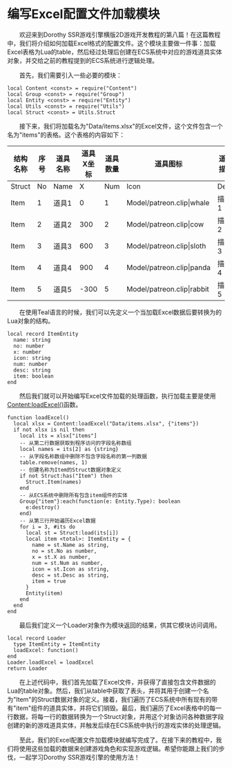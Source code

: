 
# 编写Excel配置文件加载模块

&emsp;&emsp;欢迎来到Dorothy SSR游戏引擎横版2D游戏开发教程的第八篇！在这篇教程中，我们将介绍如何加载Excel格式的配置文件。这个模块主要做一件事：加载Excel表格为Lua的table，然后经过处理后创建在ECS系统中对应的游戏道具实体对象，并交给之前的教程提到的ECS系统进行逻辑处理。

&emsp;&emsp;首先，我们需要引入一些必要的模块：

```tl title=Script/Loader.tl
local Content <const> = require("Content")
local Group <const> = require("Group")
local Entity <const> = require("Entity")
local Utils <const> = require("Utils")
local Struct <const> = Utils.Struct
```

&emsp;&emsp;接下来，我们将加载名为"Data/items.xlsx"的Excel文件，这个文件包含一个名为"items"的表格。这个表格的内容如下：

| 结构名称 | 序号 | 道具名称 | 道具X坐标 | 道具数量 | 道具图标                   | 道具描述 |
| -------- | ---- | -------- | --------- | -------- | -------------------------- | -------- |
| Struct   | No   | Name     | X         | Num      | Icon                       | Desc     |
| Item     | 1    | 道具1    | 0         | 1        | Model/patreon.clip\|whale  | 描述1    |
| Item     | 2    | 道具2    | 300       | 2        | Model/patreon.clip\|cow    | 描述2    |
| Item     | 3    | 道具3    | 600       | 3        | Model/patreon.clip\|sloth  | 描述3    |
| Item     | 4    | 道具4    | 900       | 4        | Model/patreon.clip\|panda  | 描述4    |
| Item     | 5    | 道具5    | -300      | 5        | Model/patreon.clip\|rabbit | 描述5    |

&emsp;&emsp;在使用Teal语言的时候，我们可以先定义一个当加载Excel数据后要转换为的Lua对象的结构。

```tl title=Script/Loader.tl
local record ItemEntity
  name: string
  no: number
  x: number
  icon: string
  num: number
  desc: string
  item: boolean
end
```

&emsp;&emsp;然后我们就可以开始编写Excel文件加载的处理函数，执行加载主要是使用[Content:loadExcel()](/docs/api/Class/Content#loadexcel)函数。

```tl title=Script/Loader.tl
function loadExcel()
  local xlsx = Content:loadExcel("Data/items.xlsx", {"items"})
  if not xlsx is nil then
    local its = xlsx["items"]
    -- 从第二行数据获取到程序访问的字段名称数组
    local names = its[2] as {string}
    -- 从字段名称数组中删除不包含字段名称的第一列数据
    table.remove(names, 1)
    -- 创建名称为Item的Struct数据对象定义
    if not Struct:has("Item") then
      Struct.Item(names)
    end
    -- 从ECS系统中删除所有包含item组件的实体
    Group{"item"}:each(function(e: Entity.Type): boolean
      e:destroy()
    end)
    -- 从第三行开始遍历Excel数据
    for i = 3, #its do
      local st = Struct:load(its[i])
      local item <total>: ItemEntity = {
        name = st.Name as string,
        no = st.No as number,
        x = st.X as number,
        num = st.Num as number,
        icon = st.Icon as string,
        desc = st.Desc as string,
        item = true
      }
      Entity(item)
    end
  end
end
```

&emsp;&emsp;最后我们定义一个Loader对象作为模块返回的结果，供其它模块访问调用。

```tl title=Script/Loader.tl
local record Loader
  type ItemEntity = ItemEntity
  loadExcel: function()
end
Loader.loadExcel = loadExcel
return Loader
```

&emsp;&emsp;在上述代码中，我们首先加载了Excel文件，并获得了直接包含文件数据的Lua的table对象。然后，我们从table中获取了表头，并将其用于创建一个名为"Item"的Struct数据对象的定义。接着，我们遍历了ECS系统中所有现有的带有"item"组件的道具实体，并将它们销毁。最后，我们遍历了Excel表格中的每一行数据，将每一行的数据转换为一个Struct对象，并用这个对象访问各种数据字段创建的新的游戏道具实体，并触发后续在ECS系统中执行的游戏实体的处理逻辑。

&emsp;&emsp;至此，我们的Excel配置文件加载模块就编写完成了。在接下来的教程中，我们将使用这些加载的数据来创建游戏角色和实现游戏逻辑。希望你能跟上我们的步伐，一起学习Dorothy SSR游戏引擎的使用方法！